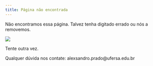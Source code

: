 ```yaml
---
title: Página não encontrada
---
```


Não encontramos essa página. Talvez tenha digitado errado ou nós a removemos.

![](images/confused-john-travolta.gif){fig-align="center"}

Tente outra vez.

Qualquer dúvida nos contate: alexsandro.prado\@ufersa.edu.br
